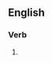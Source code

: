 ==English==

===Verb===
{{head|en|present participle}}

# {{present participle of|infiltrate|lang=en|nocat=1}}